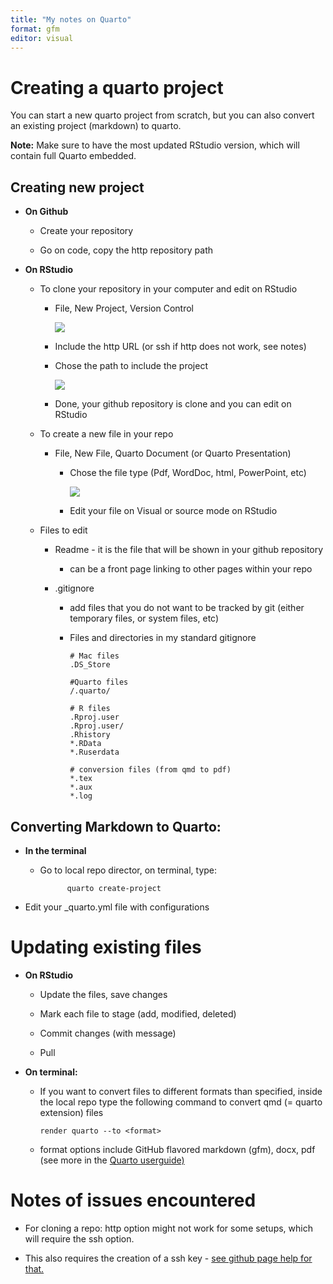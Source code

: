 ```yaml
---
title: "My notes on Quarto"
format: gfm
editor: visual
---
```


# Creating a quarto project

You can start a new quarto project from scratch, but you can also convert an existing project (markdown) to quarto.

**Note:** Make sure to have the most updated RStudio version, which will contain full Quarto embedded.

## Creating new project

-   **On Github**

    -   Create your repository

    -   Go on code, copy the http repository path

-   **On RStudio**

    -   To clone your repository in your computer and edit on RStudio

        -   File, New Project, Version Control

            ![](figures/gitrepo.png)

        -   Include the http URL (or ssh if http does not work, see notes)

        -   Chose the path to include the project

            ![](figures/getfromgit.png)

        -   Done, your github repository is clone and you can edit on RStudio

    -   To create a new file in your repo

        -   File, New File, Quarto Document (or Quarto Presentation)

            -   Chose the file type (Pdf, WordDoc, html, PowerPoint, etc)

                ![](figures/newfile.png)

            -   Edit your file on Visual or source mode on RStudio

    -   Files to edit

        -   Readme - it is the file that will be shown in your github repository

            -   can be a front page linking to other pages within your repo

        -   .gitignore

            -   add files that you do not want to be tracked by git (either temporary files, or system files, etc)

            -   Files and directories in my standard gitignore

                    # Mac files 
                    .DS_Store

                    #Quarto files 
                    /.quarto/

                    # R files
                    .Rproj.user 
                    .Rproj.user/ 
                    .Rhistory
                    *.RData
                    *.Ruserdata

                    # conversion files (from qmd to pdf) 
                    *.tex
                    *.aux 
                    *.log

## Converting Markdown to Quarto:

-   **In the terminal**

    -   Go to local repo director, on terminal, type:

                  quarto create-project

-   Edit your \_quarto.yml file with configurations

# Updating existing files

-   **On RStudio**

    -   Update the files, save changes

    -   Mark each file to stage (add, modified, deleted)

    -   Commit changes (with message)

    -   Pull

-   **On terminal:**

    -   If you want to convert files to different formats than specified, inside the local repo type the following command to convert qmd (= quarto extension) files

            render quarto --to <format>

    -   format options include GitHub flavored markdown (gfm), docx, pdf (see more in the [Quarto userguide)](https://quarto.org/docs/computations/r.html#rendering)

# Notes of issues encountered

-   For cloning a repo: http option might not work for some setups, which will require the ssh option.

-   This also requires the creation of a ssh key - [see github page help for that.](https://docs.github.com/en/authentication/connecting-to-github-with-ssh/generating-a-new-ssh-key-and-adding-it-to-the-ssh-agent)
